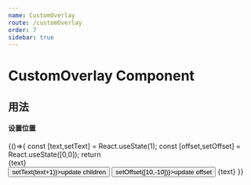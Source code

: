 ```yaml
---
name: CustomOverlay
route: /customOverlay
order: 7
sidebar: true
---
```





# CustomOverlay Component

## 用法
#### 设置位置
<Playground>
    {()=>{
        const [text,setText] = React.useState(1);
        const [offset,setOffset] = React.useState([0,0]);
       return  <Map mapKey="SbtCslmFwveeKa1mM1dHoNL2uyambFMN" id="map_events" enableScrollWheelZoom center={[121.359593,31.228016]} zoom={16} mapContainerStyle={{height:'400px'}}>
                 <CustomOverlay position={{lng:121.359593, lat:31.228016}} offset={offset}>
                     <div style={{width:30,border:'1px solid red'}}>{text}</div>
                 </CustomOverlay>
                 <Button onClick={()=>setText(text+1)}>update children</Button>
                 <Button onClick={()=>setOffset([10,-10])}>update offset</Button>
                 {text}
               </Map>
    }}
</Playground>